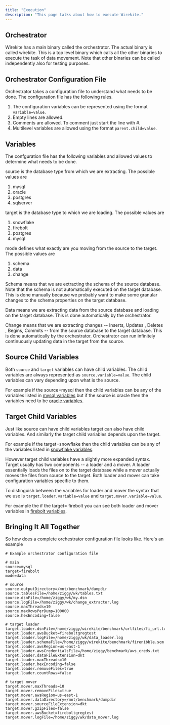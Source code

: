```yaml
---
title: "Execution"
description: "This page talks about how to execute Wirekite."
---
```


## Orchestrator

Wirekite has a main binary called the orchestrator. The actual binary is called wirekite. This is a top level binary which calls all the other binaries to execute the task of data movement. Note that other binaries can be called independently also for testing purposes.

## Orchestrator Configuration File

Orchestrator takes a configuration file to understand what needs to be done. The configuration file has the following rules.

1. The configuration variables can be represented using the format `variable=value`.
2. Empty lines are allowed.
3. Comments are allowed. To comment just start the line with #.
4. Multilevel variables are allowed using the format `parent.child=value`.

## Variables

The confguration file has the following variables and allowed values to determine what needs to be done.

<ResponseField name="source" type="string">
  source is the database type from which we are extracting. The possible values are

  1. mysql
  2. oracle
  3. postgres
  4. sqlserver
</ResponseField>

<ResponseField name="target" type="string">
  target is the database type to which we are loading. The possible values are

  1. snowflake
  2. firebolt
  3. postgres
  4. mysql
</ResponseField>

<ResponseField name="mode" type="string">
  mode defines what exactly are you moving from the source to the target. The possible values are

  1. schema
  2. data
  3. change
</ResponseField>

Schema means that we are extracting the schema of the source database. Note that the schema is not automatically executed on the target database. This is done manually because we probably want to make some granular changes to the schema properties on the target database.

Data means we are extracting data from the source database and loading on the target database. This is done automatically by the orchestrator.

Change means that we are extracting changes -- Inserts, Updates , Deletes , Begins, Commits -- from the source database to the target database. This is done automatically by the orchestrator. Orchestrator can run infinitely continuously updating data in the target from the source.

## Source Child Variables

Both `source` and `target` variables can have child variables. The child variables are always represented as `source.variable=value`. The child variables can vary depending upon what is the source.

For example if the source=mysql then the child variables can be any of the variables listed in [mysql variables](/guides/mysql) but if the source is oracle then the variables need to be [oracle variables](/guides/oracle).

## Target Child Variables

Just like source can have child variables target can also have child variables. And similarly the target child variables depends upon the target.

For example if the target=snowflake then the child variables can be any of the variables listed in [snowflake variables](/guides/snowflake).

However target child variables have a slightly more expanded syntax. Target usually has two components -- a loader and a mover. A loader essentially loads the files on to the target database while a mover actually moves the files from source to the target. Both loader and mover can take configuration variables specific to them.

To distinguish between the variables for loader and mover the syntax that we use is `target.loader.variable=value` and `target.mover.variable=value`.

For example the if the target= firebolt you can see both loader and mover variables in [firebolt variables](/guides/firebolt).

## Bringing It All Together

So how does a complete orchestrator configuration file looks like. Here's an example

```shellscript
# Example orchestrator configuration file

# main 
source=mysql
target=firebolt
mode=data

# source
source.outputDirectory=/mnt/benchmark/dumpdir
source.tablesFile=/home/ziggy/wk/tables.txt
source.dsnFile=/home/ziggy/wk/my.dsn
source.logFile=/home/ziggy/wk/change_extractor.log
source.maxThreads=10
source.maxRowsPerDump=100000
source.hexEncoding=false

# target loader
target.loader.dsnFile=/home/ziggy/wirekite/benchmark/urlfiles/fi_url.txt
target.loader.awsBucket=fireboltgregtest
target.loader.logFile=/home/ziggy/wk/data_loader.log
target.loader.schemaFile=/home/ziggy/wirekite/benchmark/firenibble.scm
target.loader.awsRegion=us-east-1
target.loader.awsCredentialsFile=/home/ziggy/benchmark/aws_creds.txt
target.loader.dataFileExtension=dkt
target.loader.maxThreads=10
target.loader.hexEncoding=false
target.loader.removeFiles=true
target.loader.countRows=false

# target mover
target.mover.maxThreads=10
target.mover.removeFiles=true
target.mover.awsRegion=us-east-1
target.mover.dataDirectory=/mnt/benchmark/dumpdir
target.mover.sourceFileExtension=dkt
target.mover.gzipFiles=false
target.mover.awsBucket=fireboltgregtest
target.mover.logFile=/home/ziggy/wk/data_mover.log
```